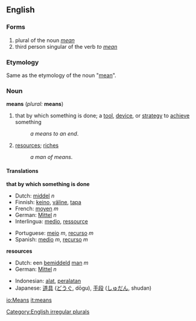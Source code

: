 ==English==
===Forms===
# plural of the noun ''[[mean]]''
# third person singular of the verb ''to [[mean]]''
===Etymology===
Same as the etymology of the noun "[[mean]]".
===Noun===
'''means''' (''plural:'' '''means''')

#that by which something is done; a [[tool]], [[device]], or [[strategy]] to [[achieve]] something
#:''a means to an end''.
#[[resources]]; [[riches]]
#:''a man of means''.

==== Translations ====
'''that by which something is done'''
{{top}}
*Dutch: [[middel]] ''n''
*Finnish: [[keino]], [[väline]], [[tapa]]
*French: [[moyen]] ''m''
*German: [[Mittel]] ''n''
*Interlingua: [[medio]], [[ressource]]
{{mid}}
*Portuguese: [[meio]] ''m'', [[recurso]] ''m''
*Spanish: [[medio]] ''m'', [[recurso]] ''m''
{{bottom}}

'''resources'''
{{top}}
*Dutch: een [[bemiddeld]] [[man]] ''m''
*German: [[Mittel]] ''n''
{{mid}}
{{bottom}}

{{checktrans}}
*Indonesian: [[alat]], [[alat|peralatan]]
*Japanese: [[道具]] ([[どうぐ]], dōgu), [[手段]] ([[しゅだん]], shudan)

[[Category:English irregular plurals]]

[[io:Means]]
[[it:means]]